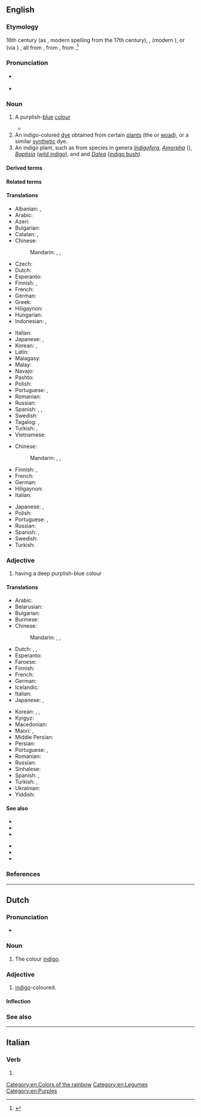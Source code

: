 {{also|Indigo|índigo|indigó|indīgo}}
==English==
{{wikipedia}}

===Etymology===
16th century (as {{m|en|indico}}, modern spelling from the 17th century), {{der|en|es|índigo}}, {{der|en|pt|endego}} (modern {{m|pt|índigo}}), or {{der|en|nl|-}} (via {{der|en|pt|-}}) {{m|nl|indigo}}, all from {{der|en|la|indicum|t=indigo}}, from {{der|en|grc|Ἰνδικὸν|t=Indian dye}}, from {{m|grc|Ἰνδία}}.<ref>{{R:Online Etymology Dictionary}}</ref>

===Pronunciation===
* {{a|UK}} {{IPA|/ˈɪn.dɪˌɡəʊ/|lang=en}}
* {{a|US}} {{IPA|/ˈɪndɪˌɡoʊ/|lang=en}}

===Noun===
{{en-noun|~|s|indigoes}}

# A purplish-[[blue]] [[colour]]
#: {{color panel|00416A}}
#: {{color panel|web indigo|2=4B0082}}
#* {{quote-book|year=1907|author={{w|Harold Edward Bindloss}}|title=The Dust of Conflict|chapter=6|url=http://openlibrary.org/works/OL4429277W
|passage=The night was considerably clearer than anybody on board her desired when the schooner ''Ventura'' headed for the land. It rose in places, black and sharp against the velvety '''indigo''', over her dipping bow, though most of the low littoral was wrapped in obscurity.}}
# An indigo-colored [[dye]] obtained from certain [[plant]]s (the {{vern|indigo plant}} or [[woad]]), or a similar [[synthetic]] dye.
# An indigo plant, such as from species in genera ''[[Indigofera]]'', ''[[Amorpha]]'' ({{vern|false indigo}}), ''[[Baptisia]]'' ([[wild indigo]]), and {{taxlink|Psorothamnus|genus|noshow=1|ver=161009}} and ''[[Dalea]]'' ([[indigo bush]]).

====Derived terms====
{{der3|lang=en|{{vern|indigo bird}} ([[Viduidae]] family)
|{{l|en|indigo blue}}
|{{l|en|Indigo child}}
|{{l|en|indigo bunting}}
|{{l|en|indigo snake}}
|{{l|en|indium}}<!--see the etymology for that word-->
|{{vern|false indigo}} (''[[Baptisia]] spp.'', ''[[Amorpha|Amorpha spp.]]'')
|{{vern|yellow false indigo}} ({{taxlink|Baptisia tinctoria|species|noshow=1|ver=161009}})
|{{l|en|wild indigo}} ({{taxlink|Baptisia tinctoria|species|noshow=1|ver=161009}})
}}

====Related terms====
{{rel3|lang=en|indican|indicolite|indium|indoxyl|induline}}

====Translations====
{{trans-top|colour}}
* Albanian: {{t+|sq|llullaq}}, {{t+|sq|vjollcë}}
* Arabic: {{t|ar|اللَّوْن النِّيلِيّ}}
* Azeri: {{t|az|indiqo}}
* Bulgarian: {{t|bg|индиго|m}}
* Catalan: {{t+|ca|indi|m}}, {{t|ca|anyil|m}}
* Chinese:
*: Mandarin: {{t+|cmn|靛青|tr=diànqīng}}, {{t+|cmn|靛藍}}, {{t+|cmn|靛蓝|tr=diànlán}}
* Czech: {{t|cs|indigo|n}}
* Dutch: {{t+|nl|indigo|n}}
* Esperanto: {{t|eo|indigo}}
* Finnish: {{t+|fi|indigo}}, {{t|fi|indigonsininen}}
* French: {{t+|fr|indigo|m}}
* German: {{t+|de|Indigo|n}}
* Greek: {{t+|el|ινδικό|m}}
* Hiligaynon: {{t|hil|anyil}}
* Hungarian: {{t+|hu|indigó}}
* Indonesian: {{t+|id|biru}}, {{t+|id|nila}}
{{trans-mid}}
* Italian: {{t+|it|indaco|m}}
* Japanese: {{t|ja|インジゴ|tr=injigo}}, {{t+|ja|藍色|tr=あいいろ, aiiro}}
* Korean: {{t|ko|남빛}}, {{t|ko|쪽빛}}
* Latin: {{t|la|indicum|m}}
* Malagasy: {{t+|mg|aika}}
* Malay: {{t|ms|biru nila}}
* Navajo: {{t|nv|diłhiłgo dootłʼizh|sc=Latn}}
* Pashto: {{t+|ps|نيلي|tr=nili}}
* Polish: {{t+|pl|indygo}}
* Portuguese: {{t+|pt|anil|m}}, {{t+|pt|índigo|m}}
* Romanian: {{t+|ro|indigo|m}}
* Russian: {{t+|ru|инди́го|n}}
* Spanish: {{t+|es|índigo|m}}, {{t+|es|añil|m}}, {{t+|es|turquí|m}}
* Swedish: {{t|sv|indigoblå}}
* Tagalog: {{t|tl|indigo}}, {{t|tl|anyil}}
* Turkish: {{t+|tr|indigo}}, {{t+|tr|çivit mavisi}}
* Vietnamese: {{t+|vi|chàm}}
{{trans-bottom}}

{{trans-top|dye}}
* Chinese:
*: Mandarin: {{t+|cmn|靛青|tr=diànqīng}}, {{t+|cmn|靛藍}}, {{t+|cmn|靛蓝|tr=diànlán}}
* Finnish: {{t+|fi|indigo}}, {{t|fi|indigokarmiiniväri}}
* French: {{t+|fr|indigo|m}}
* German: {{t+|de|Indigo|m}}
* Hiligaynon: {{t|hil|anyil}}
* Italian: {{t+|it|indaco|m}}
{{trans-mid}}
* Japanese: {{t|ja|インジゴ|tr=injigo}}, {{t+|ja|藍色|tr=あいいろ, aiiro}}
* Polish: {{t+|pl|indygo}}
* Portuguese: {{t+|pt|anil|m}}, {{t+|pt|índigo|m}}
* Russian: {{t+|ru|инди́го|n}}
* Spanish: {{t+|es|índigo|m}}, {{t+|es|añil|m}}
* Swedish: {{t-needed|sv}}
* Turkish: {{t+|tr|indigo}}
{{trans-bottom}}

===Adjective===
{{en-adj}}

# having a deep purplish-blue colour

====Translations====
{{trans-top|colour}}
* Arabic: {{t|ar|نِيلِيّ}}
* Belarusian: {{t|be|індыга}}
* Bulgarian: {{t|bg|индиго|m}}
* Burmese: {{t+|my|မဲနယ်}}
* Chinese:
*: Mandarin: {{t+|cmn|靛藍}}, {{t+|cmn|靛蓝|tr=diànlán}}, {{t+|cmn|靛青|tr=diànqīng}}
* Dutch: {{t+|nl|indigo}}, {{t|nl|indigoblauw}}, {{t|nl|indigoblauwe}}
* Esperanto: {{t|eo|indiga}}
* Faroese: {{t|fo|indigo}}
* Finnish: {{t|fi|indigonsininen}}
* French: {{t+|fr|indigo}}
* German: {{t+|de|indigofarben}}
* Icelandic: {{t|is|indígóblár}}
* Italian: {{t+|it|indaco|m|f}}
* Japanese: {{t|ja|インジゴ|tr=indigo}}, {{t+|ja|藍色|tr=あいいろ, aiiro}}
{{trans-mid}}
* Korean: {{t+|ko|남색|tr=[[藍色]], namsæk}}, {{t|ko|남빛}}, {{t|ko|쪽빛}}
* Kyrgyz: {{t+|ky|индиго}}
* Macedonian: {{t|mk|индиго}}
* Maori: {{t|mi|tūāuri}}, {{t|mi|tuauri}}
* Middle Persian: {{t|pal|𐭭𐭩𐭫|tr=nīl}}
* Persian: {{t+|fa|نیلی|tr=nili}}
* Portuguese: {{t+|pt|anil}}, {{t+|pt|índigo}}
* Romanian: {{t+|ro|indigo}}
* Russian: {{t+|ru|индиго|alt=цве́та инди́го}}
* Sinhalese: {{t|si|ඉන්ඩිගෝ}}
* Spanish: {{t+|es|índigo}}, {{t+|es|añil}}
* Turkish: {{t+|tr|indigo}}, {{t|tr|indigo renkli}}
* Ukrainian: {{t|uk|індиго|m}}
* Yiddish: {{t|yi|ינדיגאָ|m|tr=indigo}}
{{trans-bottom}}

====See also====
{{table:colors/en}}
{{top2}}
* {{l|en|anil}}
* {{l|en|aniline}}
* {{taxlink|Baptisia tinctoria|species|noshow=1|ver=161009}}
{{mid2}}
* {{l|en|rainbow}}
* {{l|en|Saxon blue}}
* {{l|en|Appendix:Colors}}
{{bottom}}

===References===
<references/>

[[Category:en:Colors of the rainbow]]
[[Category:en:Legumes]]
[[Category:en:Purples]]

----

==Dutch==

===Pronunciation===
* {{audio|Nl-indigo.ogg|Audio|lang=nl}}

===Noun===
{{nl-noun|n|-'s|-}}

# The colour [[#English|indigo]].

===Adjective===
{{nl-adj|inv}}

# [[#English|indigo]]-coloured.

====Inflection====
{{nl-decl-adj|indigo|-}}

===See also===
{{table:colors/nl}}

----

==Italian==

===Verb===
{{head|it|verb form}}

# {{inflection of|indigere||1|s|pres|indc|lang=it}}
